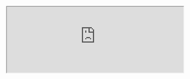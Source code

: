 <Section dark={true}>

  <HomepageFeaturedContent title="Animated math" show_latest_video={true}>
    <HomepageFeaturedItem
      lesson="neural-networks"
      caption="Learn how neural networks work"
      interactive_src="lessons/2017/neural-networks/neural-network-interactive/index"
    />
    <HomepageFeaturedItem
      lesson="vectors"
      caption="Learn how to visualize linear algebra"
      video_src="eola-preview.mp4"
      link="/topics/linear-algebra"
    />
    <HomepageFeaturedItem
      lesson="essence-of-calculus"
      caption="Learn the essence of calculus"
      video_src="../content/lessons/2017/derivatives-power-rule/figures/5.20-6.20-trimmed.mp4#t=0.001"
      link="/topics/calculus"
    />
    <HomepageFeaturedItem
      lesson="clacks"
      caption="Learn how sliding blocks compute an unexpected constant"
      video_src="clacks.mp4"
    />
    <HomepageFeaturedItem
      lesson="fourier-series"
      caption="Learn how this animation relates to the physics of heat"
      video_src="fourier-pi.mp4"
    />
    <HomepageFeaturedItem
      lesson="prime-spirals"
      caption="Learn why polar plots of primes form these spirals"
      video_src="prime-spirals.mp4"
    />
    <HomepageFeaturedItem
      lesson="inscribed-rectangle-problem"
      caption="Learn how topology is used to solve problems"
      video_src="sudanese-band-loop.mp4"
    />
    <HomepageFeaturedItem
      lesson="sphere-area"
      caption="Learn how a sphere's surface area relates to its shadow"
      video_src="sphere-area.mp4"
    />
    <HomepageFeaturedItem
      lesson=""
      caption=""
      image_src="/featured-content/pi-comment.svg"
    />
  </HomepageFeaturedContent>
</Section>

<div />

<Section id="lessons">

<LessonGallery show="topic" />

</Section>

<Section>

<iframe src="https://3blue1brown.substack.com/embed" width="480" height="180" />

</Section>

<Section width="narrow">

## Funded by viewers

<PreviewText>

In 2018, I did what many of my YouTube colleagues think is mildly crazy, and stopped doing video sponsorships.  Sponsorships account for most income for many YouTubers, but I don't want to be an "influencer".  I feel proudest of a video when its sole focus is the lesson at hand, and if whatever limited influence I have over the viewer is not sold to a third-party, but is directed towards making that viewer love math.

I wrote [more detailed thoughts](https://www.patreon.com/posts/going-sponsor-19586800) about it at the time. To put it shortly, with an ad-dominant model, the determinant of success is how many people watch a video. With a direct-payment model, the key question is whether those watching find it valuable enough to pay for.

The most straightforward business model based on direct funding is to sell the content. Perhaps some lessons are free, but others are behind a paywall. If this channel were just about entertainment, I would probably do that. However, given the goals of education and inspiring more people to love math, I also place a high premium on ensuring that these lessons are freely available to all who may enjoy them.

So here's the deal. Viewers will never have to pay for any videos; everything I produce will always be free. These videos will also not have any integrated brand deals; their sole focus will be the lesson at hand. However, this only works if some viewers choose to pay for them, despite having no obligation to do so.

<Center>
  <Clickable
    link="https://www.patreon.com/3blue1brown"
    icon="fab fa-patreon"
    text="Join on Patreon"
    design="rounded"
  />
</Center>

There are perks. Those who support will see content early, and those who give especially generously will have their names included at the end of videos they support. But more than anything, the feedback I get from channel supporters is that they joined because they wanted to help keep the lessons going.

Most of us find it normal to pay for textbooks and to pay (often handsomely) for courses. If you find these videos to bring value to your life comparable to that of a textbook or course, and if you have the disposable income to spare some funds, it would mean a lot to me if you'd consider joining those who made the choice to pay for them.

This funding also helps to support side projects associated with the channel, such as the written and interactive adaptations of many videos on this website, or the Summer of Math Exposition. The open-source project manim underlying the channel could be considered another such side project. However, it's worth noting that the most user-friendly version of it is the community edition, which is maintained by a group outside of 3b1b.

### One-time contributions

If you’re uncomfortable with monthly support, there’s also [PayPal](https://www.paypal.me/3Blue1Brown), some [crypto addresses](https://www.3blue1brown.com/crypto), and a [store](https://www.3blue1brown.com/store). Just know that the Patreon page is where all supporter benefits, like early releases, are organized and published, and that monthly support is most helpful for planning future projects.

</PreviewText>

</Section>

